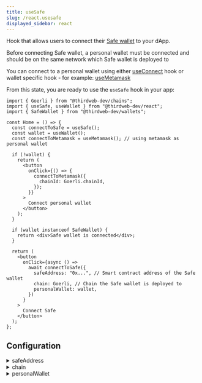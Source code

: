 ```yaml
---
title: useSafe
slug: /react.usesafe
displayed_sidebar: react
---
```


Hook that allows users to connect their [Safe wallet](/wallet/safe) to your dApp.

Before connecting Safe wallet, a personal wallet must be connected and should be on the same network which Safe wallet is deployed to

You can connect to a personal wallet using either [useConnect](/react/react.useconnect) hook or wallet specific hook - for example: [useMetamask](/react/react.usemetamask)

From this state, you are ready
to use the `useSafe` hook in your app:

```tsx
import { Goerli } from "@thirdweb-dev/chains";
import { useSafe, useWallet } from "@thirdweb-dev/react";
import { SafeWallet } from "@thirdweb-dev/wallets";

const Home = () => {
  const connectToSafe = useSafe();
  const wallet = useWallet();
  const connectToMetamask = useMetamask(); // using metamask as personal wallet

  if (!wallet) {
    return (
      <button
        onClick={() => {
          connectToMetamask({
            chainId: Goerli.chainId,
          });
        }}
      >
        Connect personal wallet
      </button>
    );
  }

  if (wallet instanceof SafeWallet) {
    return <div>Safe wallet is connected</div>;
  }

  return (
    <button
      onClick={async () =>
        await connectToSafe({
          safeAddress: "0x...", // Smart contract address of the Safe wallet
          chain: Goerli, // Chain the Safe wallet is deployed to
          personalWallet: wallet,
        })
      }
    >
      Connect Safe
    </button>
  );
};
```

## Configuration

<details>
  <summary>safeAddress</summary>
  <div>

Smart contract address of the Safe wallet

</div>
</details>

<details>
  <summary>chain</summary>
  <div>

An object of type `Chain` from [@thirdweb-dev/chains](https://www.npmjs.com/package/@thirdweb-dev/chains) package.

It should be the same chain the Safe wallet is deployed to

</div>
</details>

<details>
  <summary>personalWallet</summary>
  <div>

a connected wallet instance of type `WalletInstance` from [@thirdweb-dev/react](https://www.npmjs.com/package/@thirdweb-dev/react) package

</div>
</details>
